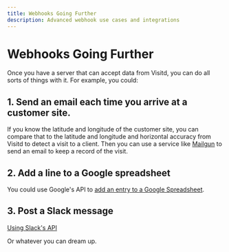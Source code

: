 ```yaml
---
title: Webhooks Going Further
description: Advanced webhook use cases and integrations
---
```


# Webhooks Going Further

Once you have a server that can accept data from Visitd, you can do all sorts of things with it. For example, you could:

## 1. Send an email each time you arrive at a customer site.
 
If you know the latitude and longitude of the customer site, you can compare that to the latitude and longitude and horizontal accuracy from Visitd 
to detect a visit to a client. Then you can use a service like [Mailgun](https://try.mailgun.com) to send an email to keep a record of the visit.  
 
## 2. Add a line to a Google spreadsheet
 
You could use Google's API to [add an entry to a Google Spreadsheet](https://developers.google.com/workspace/guides/get-started).

## 3. Post a Slack message
[Using Slack's API](https://api.slack.com/messaging/webhooks)

Or whatever you can dream up.